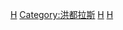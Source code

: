 {{Commons cat|Culture of Honduras}}

[[Category:北美洲各国文化|H]]
[[Category:洪都拉斯|Category:洪都拉斯]]
[[Category:中美洲文化|H]]
[[Category:各國拉丁美洲文化|H]]